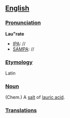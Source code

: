 ==[[English]]==
===[[Pronunciation]]===
'''Lau"rate'''
*[[IPA]]: //
*[[SAMPA]]: //
===[[Etymology]]===
Latin
===[[Noun]]===
(Chem.) A [[salt]] of [[lauric acid]].
===[[Translations]]===